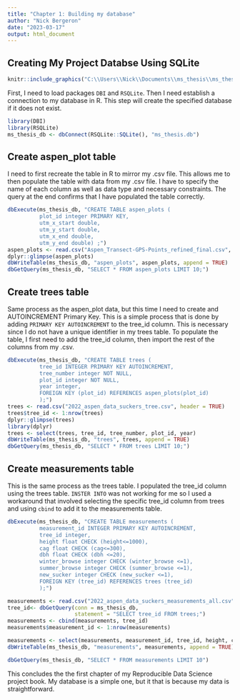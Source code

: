 ```yaml
---
title: "Chapter 1: Building my database"
author: "Nick Bergeron"
date: "2023-03-17"
output: html_document
---
```


## Creating My Project Databse Using SQLite

```r
knitr::include_graphics("C:\\Users\\Nick\\Documents\\ms_thesis\\ms_thesis_book\\bergeron_ms_thesis_book\\bergeron_ms_thesis_database_diagram.png")
```
First, I need to load packages `DBI` and `RSQLite`. Then I need establish a connection to my database in R. This step will create the specified database if it does not exist.

```r
library(DBI)
library(RSQLite)
ms_thesis_db <- dbConnect(RSQLite::SQLite(), "ms_thesis.db") 
```

## Create aspen_plot table
I need to first recreate the table in R to mirror my .csv file. This allows me to then populate the table with data from my .csv file. I have to specify the name of each column as well as data type and necessary constraints. The query at the end confirms that I have populated the table correctly.

```r
dbExecute(ms_thesis_db, "CREATE TABLE aspen_plots (
          plot_id integer PRIMARY KEY,
          utm_x_start double,
          utm_y_start double,
          utm_x_end double,
          utm_y_end double) ;")
aspen_plots <- read.csv("Aspen_Transect-GPS-Points_refined_final.csv", header = T)
dplyr::glimpse(aspen_plots)
dbWriteTable(ms_thesis_db, "aspen_plots", aspen_plots, append = TRUE)
dbGetQuery(ms_thesis_db, "SELECT * FROM aspen_plots LIMIT 10;") 

```

## Create trees table
Same process as the aspen_plot data, but this time I need to create and AUTOINCREMENT Primary Key. This is a simple process that is done by adding `PRIMARY KEY AUTOINCREMENT` to the tree_id column. This is necessary since I do not have a unique identifier in my trees table. To populate the table, I first need to add the tree_id column, then import the rest of the columns from my .csv.
```r
dbExecute(ms_thesis_db, "CREATE TABLE trees (
          tree_id INTEGER PRIMARY KEY AUTOINCREMENT,
          tree_number integer NOT NULL,
          plot_id integer NOT NULL,
          year integer,
          FOREIGN KEY (plot_id) REFERENCES aspen_plots(plot_id)
          );")
trees <- read.csv("2022_aspen_data_suckers_tree.csv", header = TRUE)
trees$tree_id <- 1:nrow(trees)
dplyr::glimpse(trees)
library(dplyr)
trees <- select(trees, tree_id, tree_number, plot_id, year)
dbWriteTable(ms_thesis_db, "trees", trees, append = TRUE)
dbGetQuery(ms_thesis_db, "SELECT * FROM trees LIMIT 10;")
```

## Create measurements table
This is the same process as the trees table. I populated the tree_id column using the trees table. `INSTER INTO` was not working for me so I used a workaround that involved selecting the specific tree_id column from trees and using `cbind` to add it to the measurements table. 
```r
dbExecute(ms_thesis_db, "CREATE TABLE measurements (
          measurement_id INTEGER PRIMARY KEY AUTOINCREMENT,
          tree_id integer,
          height float CHECK (height<=1000),
          cag float CHECK (cag<=300),
          dbh float CHECK (dbh <=20),
          winter_browse integer CHECK (winter_browse <=1),
          summer_browse integer CHECK (summer_browse <=1),
          new_sucker integer CHECK (new_sucker <=1),
          FOREIGN KEY (tree_id) REFERENCES trees (tree_id)
          );")

measurements <- read.csv("2022_aspen_data_suckers_measurements_all.csv", header = TRUE)          
tree_id<- dbGetQuery(conn = ms_thesis_db, 
                     statement = "SELECT tree_id FROM trees;")
measurements <- cbind(measurements, tree_id)
measurements$measurement_id <- 1:nrow(measurements) 

measurements <- select(measurements, measurement_id, tree_id, height, cag, dbh,winter_browse, summer_browse, new_sucker)
dbWriteTable(ms_thesis_db, "measurements", measurements, append = TRUE)

dbGetQuery(ms_thesis_db, "SELECT * FROM measurements LIMIT 10")

```

This concludes the the first chapter of my Reproducible Data Science project book. My database is a simple one, but it that is because my data is straightforward. 


